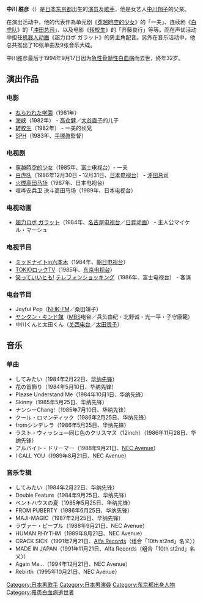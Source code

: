 {{unreferenced|time=2011-11-19T18:37:47+00:00}}
{{Infobox musical artist <!-- See Wikipedia:WikiProject Musicians -->
| name            = 中川胜彦
| image           = 
| image_size      = 
| caption         = 
| background      = solo_singer
| alias           = 中川 胜夫
| birth_place     =
| birth_date      = 1962年7月20日
| death_place     = 
| death_date      = {{death date and age|1994|9|17|1962|7|20}} 
| origin          = {{JPN}}[[东京都|东京都]]
| genre           = [[摇滚乐|摇滚乐]]
| occupation      = [[模特儿|模特儿]] / [[歌手|歌手]] / [[电视主持人|电视主持人]] / [[配音员|配音员]]
| years_active    = 1980–1994
| label           = [[日本华纳音乐|华纳先锋]]<br />[[NEC_Avenue|NEC Avenue]]
| associated_acts = 
| website         = 
}}

'''中川 胜彦'''（{{bd|1962年|7月20日|1994年|9月17日|catIdx=Nakagawa Katsuhiko}}）是[[日本|日本]][[东京都|东京都]]出生的[[演员|演员]]及[[歌手|歌手]]，他是女艺人[[中川翔子|中川翔子]]的父亲。

在演出活动中，他的代表作為单元剧《[[穿越時空的少女|穿越時空的少女]]》的「一夫」、连续剧《[[白虎队_(1986年电视剧)|白虎队]]》的「[[冲田总司|冲田总司]]」、以及电影《[[转校生_(电影)|转校生]]》的「齐藤良行」等等。而在声优活动中担任[[机器人动画|机器人动画]]《超力ロボ ガラット》的男主角配音。另外在音乐活动中，他总共推出了10张单曲及9张音乐大碟。

中川胜彦最后于1994年9月17日因为[[急性骨髓性白血病|急性骨髓性白血病]]而去世，终年32岁。

== 演出作品 ==
=== 电影 ===
* [[ねらわれた学園|ねらわれた学園]]（1981年）
* [[海峡_(电影)|海峡]]（1982年） - [[高仓健|高仓健]]／[[大谷直子|大谷直子]]的儿子
* [[转校生_(电影)|转校生]]（1982年） - 一美的长兄
* [[SPH|SPH]]（1983年、[[手塚眞|手塚眞]]監督）

=== 电视剧 ===
* [[穿越時空的少女|穿越時空的少女]]（1985年、[[富士电视台|富士电视台]]）- 一夫
* [[白虎队_(1986年电视剧)|白虎队]]（1986年12月30日 - 12月31日、[[日本电视台|日本电视台]]） - [[沖田总司|沖田总司]]
* [[火煙高田马场|火煙高田马场]]（1987年、日本电视台）
* 喧哗安兵卫 決斗高田马场（1989年、日本电视台）

=== 电视动画 ===
* [[超力ロボ_ガラット|超力ロボ ガラット]]（1984年、[[名古屋电视台|名古屋电视台]]／[[日昇动画|日昇动画]]） - 主人公マイケル・マーシュ

=== 电视节目 ===
* [[ミッドナイトin六本木|ミッドナイトin六本木]]（1984年、[[朝日电视台|朝日电视台]]）
* [[TOKIOロックTV|TOKIOロックTV]]（1985年、[[东京电视台|东京电视台]]）
* [[森田一義アワー_笑っていいとも!|笑っていいとも!]] [[テレフォンショッキング|テレフォンショッキング]]（1986年、富士电视台） - 客演

=== 电台节目 ===
* Joyful Pop（[[NHK-FM频率|NHK-FM]]／桑田靖子）
* [[MBSヤングタウン|ヤンタン・キンド館]]（[[毎日放送|MBS]]电台／兵头由纪・北野诚・光一平・子守康範）
* 中川くんと太田くん（[[关西电台|关西电台]]／[[太田贵子|太田贵子]]）

== 音乐 ==
=== 单曲 ===
* してみたい（1984年2月22日、[[日本华纳音乐|华纳先锋]]）
* 花の首飾り（1984年5月10日、华纳先锋）
* Please Understand Me（1984年10月1日、华纳先锋）
* Skinny（1985年5月25日、华纳先锋）
* ナンシーChang!（1985年7月10日、华纳先锋）
* クール・ロマンティック（1986年2月25日、华纳先锋）
* fromシンデレラ（1986年5月25日、华纳先锋）
* ラスト・ウィッシュ―同じ色のクリスマス（12inch）（1986年11月28日、华纳先锋）
* アルバイト・ドリーマー（1988年9月21日、[[NEC_Avenue|NEC Avenue]]）
* I CALL YOU（1989年8月21日、NEC Avenue）

=== 音乐专辑 ===
* してみたい（1984年2月22日、华纳先锋）
* Double Feature（1984年9月25日、华纳先锋）
* ペントハウスの夏（1985年5月25日、华纳先锋）
* FROM PUBERTY（1986年6月25日、华纳先锋）
* MAJI-MAGIC（1987年2月25日、华纳先锋）
* ラヴァー・ピープル（1988年9月21日、NEC Avenue）
* HUMAN RHYTHM（1989年8月21日、NEC Avenue）
* CRACK SICK（1991年7月21日、[[Alfa_Records|Alfa Records]]（组合「10th st2nd」名义））
* MADE IN JAPAN（1991年11月21日、Alfa Records（组合「10th st2nd」名义））
* Again Me...（1994年12月21日、NEC Avenue）
* Rebirth（1995年10月21日、NEC Avenue）

{{DEFAULTSORT:Nakagawa, Katsuhiko}}
[[Category:日本男歌手|Category:日本男歌手]]
[[Category:日本男演員|Category:日本男演員]]
[[Category:东京都出身人物|Category:东京都出身人物]]
[[Category:罹患白血病逝世者|Category:罹患白血病逝世者]]